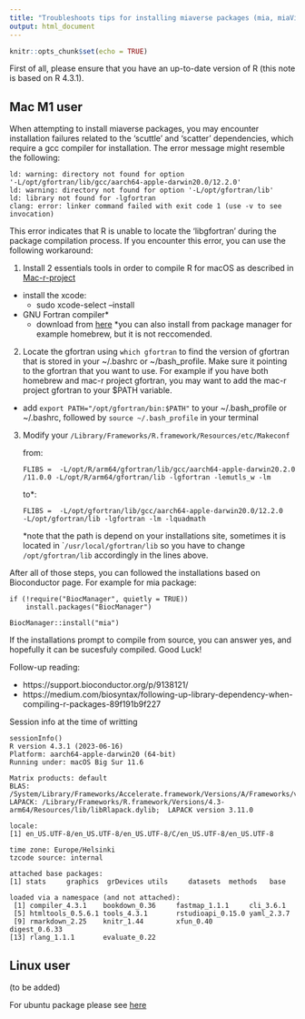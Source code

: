 ```yaml
---
title: "Troubleshoots tips for installing miaverse packages (mia, miaViz, miaSim)"
output: html_document
---
```


```r
knitr::opts_chunk$set(echo = TRUE)
```


First of all, please ensure that you have an up-to-date version of R
(this note is based on R 4.3.1).

## Mac M1 user

When attempting to install miaverse packages, you may encounter
installation failures related to the 'scuttle' and 'scatter'
dependencies, which require a gcc compiler for installation. The error
message might resemble the following:

```
ld: warning: directory not found for option
'-L/opt/gfortran/lib/gcc/aarch64-apple-darwin20.0/12.2.0'
ld: warning: directory not found for option '-L/opt/gfortran/lib'
ld: library not found for -lgfortran
clang: error: linker command failed with exit code 1 (use -v to see
invocation)
```

This error indicates that R is unable to locate the 'libgfortran'
during the package compilation process. If you encounter this error,
you can use the following workaround:

1. Install 2 essentials tools in order to compile R for macOS as
described in [Mac-r-project](https://mac.r-project.org/tools/)

- install the xcode: 
	- sudo xcode-select --install
- GNU Fortran compiler*
	- download from
	[here](https://mac.r-project.org/tools/gfortran-12.2-universal.pkg)
	*you can also install from package manager for example homebrew,
	but it is not reccomended.
	
2. Locate the gfortran using `which gfortran` to find the version of
gfortran that is stored in your ~/.bashrc or ~/bash_profile. Make sure
it pointing to the gfortran that you want to use. For example if you
have both homebrew and mac-r project gfortran, you may want to add the
mac-r project gfortran to your $PATH variable.
    
- add `export PATH="/opt/gfortran/bin:$PATH"` to your ~/.bash_profile
or ~/.bashrc, followed by `source ~/.bash_profile` in your terminal

3. Modify your `/Library/Frameworks/R.framework/Resources/etc/Makeconf`
	
	from: 
	
	```
	FLIBS =  -L/opt/R/arm64/gfortran/lib/gcc/aarch64-apple-darwin20.2.0     /11.0.0 -L/opt/R/arm64/gfortran/lib -lgfortran -lemutls_w -lm
	```
	to*:
	
	```
	FLIBS =  -L/opt/gfortran/lib/gcc/aarch64-apple-darwin20.0/12.2.0       -L/opt/gfortran/lib -lgfortran -lm -lquadmath
	```
*note that the path is depend on your installations site, sometimes it
is located in ``/usr/local/gfortran/lib` so you have to change
`/opt/gfortran/lib` accordingly in the lines above.

After all of those steps, you can followed the installations based on
Bioconductor page. For example for mia package:

```
if (!require("BiocManager", quietly = TRUE))
    install.packages("BiocManager")

BiocManager::install("mia")
```

If the installations prompt to compile from source, you can answer yes,
and hopefully it can be sucesfuly compiled. Good Luck!

Follow-up reading:

- https://support.bioconductor.org/p/9138121/ 
- https://medium.com/biosyntax/following-up-library-dependency-when-compiling-r-packages-89f191b9f227


Session info at the time of writting

```
sessionInfo()
R version 4.3.1 (2023-06-16)
Platform: aarch64-apple-darwin20 (64-bit)
Running under: macOS Big Sur 11.6

Matrix products: default
BLAS:   /System/Library/Frameworks/Accelerate.framework/Versions/A/Frameworks/vecLib.framework/Versions/A/libBLAS.dylib 
LAPACK: /Library/Frameworks/R.framework/Versions/4.3-arm64/Resources/lib/libRlapack.dylib;  LAPACK version 3.11.0

locale:
[1] en_US.UTF-8/en_US.UTF-8/en_US.UTF-8/C/en_US.UTF-8/en_US.UTF-8

time zone: Europe/Helsinki
tzcode source: internal

attached base packages:
[1] stats     graphics  grDevices utils     datasets  methods   base     

loaded via a namespace (and not attached):
 [1] compiler_4.3.1    bookdown_0.36     fastmap_1.1.1     cli_3.6.1        
 [5] htmltools_0.5.6.1 tools_4.3.1       rstudioapi_0.15.0 yaml_2.3.7       
 [9] rmarkdown_2.25    knitr_1.44        xfun_0.40         digest_0.6.33    
[13] rlang_1.1.1       evaluate_0.22 
```


## Linux user

(to be added)

For ubuntu package please see [here](https://packages.ubuntu.com/)


